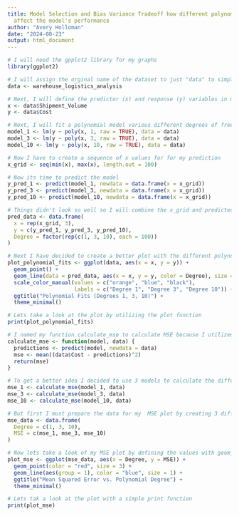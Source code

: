---
title: Model Selection and Bias Variance Tradeoff how different polynomial degrees
  affect the model's performance
author: "Avery Holloman"
date: "2024-08-23"
output: html_document
---

```{r}
# I will need the gpplot2 library for my graphs 
library(ggplot2)

# I will assign the orginal name of the dataset to just "data" to simplify things 
data <- warehouse_logistics_analysis

# Next, I will define the predictor (x) and response (y) variables in my dataset
x <- data$Shipment_Volume
y <- data$Cost

# Next, I will fit a polynomial model various different degrees of freedom
model_1 <- lm(y ~ poly(x, 1, raw = TRUE), data = data)
model_3 <- lm(y ~ poly(x, 3, raw = TRUE), data = data)
model_10 <- lm(y ~ poly(x, 10, raw = TRUE), data = data)

# Now I have to create a sequence of x values for for my prediction
x_grid <- seq(min(x), max(x), length.out = 100)

# Now its time to predict the model
y_pred_1 <- predict(model_1, newdata = data.frame(x = x_grid))
y_pred_3 <- predict(model_3, newdata = data.frame(x = x_grid))
y_pred_10 <- predict(model_10, newdata = data.frame(x = x_grid))

# Things didn't look so well so I will combine the x_grid and predicted values into a data frame for better plotting of my data
pred_data <- data.frame(
  x = rep(x_grid, 3),
  y = c(y_pred_1, y_pred_3, y_pred_10),
  Degree = factor(rep(c(1, 3, 10), each = 100))
)

# Next I have decided to create a better plot with the different polynomial fits to get a better grasp on the data but I need to use geom_point to make the points on the data better visiable and add a little scale of the values
plot_polynomial_fits <- ggplot(data, aes(x = x, y = y)) +
  geom_point() +
  geom_line(data = pred_data, aes(x = x, y = y, color = Degree), size = 1) +
  scale_color_manual(values = c("orange", "blue", "black"), 
                     labels = c("Degree 1", "Degree 3", "Degree 10")) +
  ggtitle("Polynomial Fits (Degrees 1, 3, 10)") +
  theme_minimal()

# Lets take a look at the plot by utilizing the plot function
print(plot_polynomial_fits)

```

```{r}
# I named my function calculate_mse to calculate MSE because I utilized the "cost" variable for my calculations
calculate_mse <- function(model, data) {
  predictions <- predict(model, newdata = data)
  mse <- mean((data$Cost - predictions)^2)  
  return(mse)
}

# To get a better idea I decided to use 3 models to calculate the different MSE for my models
mse_1 <- calculate_mse(model_1, data)
mse_3 <- calculate_mse(model_3, data)
mse_10 <- calculate_mse(model_10, data)

# But first I must prepare the data for my  MSE plot by creating 3 different degrees of freedom 
mse_data <- data.frame(
  Degree = c(1, 3, 10),
  MSE = c(mse_1, mse_3, mse_10)
)

# Now lets take a look of my MSE plot by defining the values with geom_point and giving it a title of the operation that I will be performing which is "Mean Squared Error vs. Polynomial Degree
plot_mse <- ggplot(mse_data, aes(x = Degree, y = MSE)) +
  geom_point(color = "red", size = 3) +
  geom_line(aes(group = 1), color = "blue", size = 1) +
  ggtitle("Mean Squared Error vs. Polynomial Degree") +
  theme_minimal()

# Lets tak a look at the plot with a simple print function
print(plot_mse)

```




